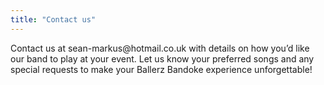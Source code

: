 ---
title: "Contact us"
---

Contact us at sean-markus@hotmail.co.uk with details on how you'd like our band to play at your event. Let us know your preferred songs and any special requests to make your Ballerz Bandoke experience unforgettable!

